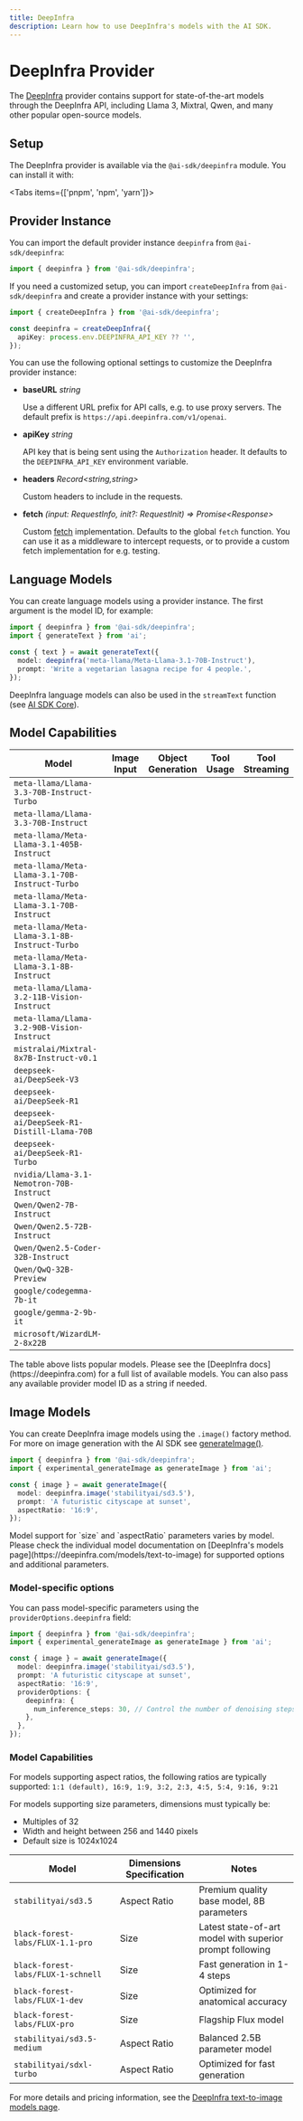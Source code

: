 ```yaml
---
title: DeepInfra
description: Learn how to use DeepInfra's models with the AI SDK.
---
```


# DeepInfra Provider

The [DeepInfra](https://deepinfra.com) provider contains support for state-of-the-art models through the DeepInfra API, including Llama 3, Mixtral, Qwen, and many other popular open-source models.

## Setup

The DeepInfra provider is available via the `@ai-sdk/deepinfra` module. You can install it with:

<Tabs items={['pnpm', 'npm', 'yarn']}>
  <Tab>
    <Snippet text="pnpm add @ai-sdk/deepinfra" dark />
  </Tab>
  <Tab>
    <Snippet text="npm install @ai-sdk/deepinfra" dark />
  </Tab>
  <Tab>
    <Snippet text="yarn add @ai-sdk/deepinfra" dark />
  </Tab>
</Tabs>

## Provider Instance

You can import the default provider instance `deepinfra` from `@ai-sdk/deepinfra`:

```ts
import { deepinfra } from '@ai-sdk/deepinfra';
```

If you need a customized setup, you can import `createDeepInfra` from `@ai-sdk/deepinfra` and create a provider instance with your settings:

```ts
import { createDeepInfra } from '@ai-sdk/deepinfra';

const deepinfra = createDeepInfra({
  apiKey: process.env.DEEPINFRA_API_KEY ?? '',
});
```

You can use the following optional settings to customize the DeepInfra provider instance:

- **baseURL** _string_

  Use a different URL prefix for API calls, e.g. to use proxy servers.
  The default prefix is `https://api.deepinfra.com/v1/openai`.

- **apiKey** _string_

  API key that is being sent using the `Authorization` header. It defaults to
  the `DEEPINFRA_API_KEY` environment variable.

- **headers** _Record&lt;string,string&gt;_

  Custom headers to include in the requests.

- **fetch** _(input: RequestInfo, init?: RequestInit) => Promise&lt;Response&gt;_

  Custom [fetch](https://developer.mozilla.org/en-US/docs/Web/API/fetch) implementation.
  Defaults to the global `fetch` function.
  You can use it as a middleware to intercept requests,
  or to provide a custom fetch implementation for e.g. testing.

## Language Models

You can create language models using a provider instance. The first argument is the model ID, for example:

```ts
import { deepinfra } from '@ai-sdk/deepinfra';
import { generateText } from 'ai';

const { text } = await generateText({
  model: deepinfra('meta-llama/Meta-Llama-3.1-70B-Instruct'),
  prompt: 'Write a vegetarian lasagna recipe for 4 people.',
});
```

DeepInfra language models can also be used in the `streamText` function (see [AI SDK Core](/docs/ai-sdk-core)).

## Model Capabilities

| Model                                          | Image Input         | Object Generation   | Tool Usage          | Tool Streaming      |
| ---------------------------------------------- | ------------------- | ------------------- | ------------------- | ------------------- |
| `meta-llama/Llama-3.3-70B-Instruct-Turbo`      | <Cross size={18} /> | <Check size={18} /> | <Check size={18} /> | <Check size={18} /> |
| `meta-llama/Llama-3.3-70B-Instruct`            | <Cross size={18} /> | <Check size={18} /> | <Check size={18} /> | <Check size={18} /> |
| `meta-llama/Meta-Llama-3.1-405B-Instruct`      | <Cross size={18} /> | <Check size={18} /> | <Check size={18} /> | <Check size={18} /> |
| `meta-llama/Meta-Llama-3.1-70B-Instruct-Turbo` | <Cross size={18} /> | <Check size={18} /> | <Check size={18} /> | <Check size={18} /> |
| `meta-llama/Meta-Llama-3.1-70B-Instruct`       | <Cross size={18} /> | <Check size={18} /> | <Check size={18} /> | <Check size={18} /> |
| `meta-llama/Meta-Llama-3.1-8B-Instruct-Turbo`  | <Cross size={18} /> | <Check size={18} /> | <Check size={18} /> | <Cross size={18} /> |
| `meta-llama/Meta-Llama-3.1-8B-Instruct`        | <Cross size={18} /> | <Check size={18} /> | <Check size={18} /> | <Check size={18} /> |
| `meta-llama/Llama-3.2-11B-Vision-Instruct`     | <Check size={18} /> | <Check size={18} /> | <Cross size={18} /> | <Cross size={18} /> |
| `meta-llama/Llama-3.2-90B-Vision-Instruct`     | <Check size={18} /> | <Check size={18} /> | <Cross size={18} /> | <Cross size={18} /> |
| `mistralai/Mixtral-8x7B-Instruct-v0.1`         | <Cross size={18} /> | <Check size={18} /> | <Check size={18} /> | <Cross size={18} /> |
| `deepseek-ai/DeepSeek-V3`                      | <Cross size={18} /> | <Cross size={18} /> | <Cross size={18} /> | <Cross size={18} /> |
| `deepseek-ai/DeepSeek-R1`                      | <Cross size={18} /> | <Cross size={18} /> | <Cross size={18} /> | <Cross size={18} /> |
| `deepseek-ai/DeepSeek-R1-Distill-Llama-70B`    | <Cross size={18} /> | <Cross size={18} /> | <Cross size={18} /> | <Cross size={18} /> |
| `deepseek-ai/DeepSeek-R1-Turbo`                | <Cross size={18} /> | <Cross size={18} /> | <Cross size={18} /> | <Cross size={18} /> |
| `nvidia/Llama-3.1-Nemotron-70B-Instruct`       | <Cross size={18} /> | <Check size={18} /> | <Check size={18} /> | <Cross size={18} /> |
| `Qwen/Qwen2-7B-Instruct`                       | <Cross size={18} /> | <Check size={18} /> | <Cross size={18} /> | <Cross size={18} /> |
| `Qwen/Qwen2.5-72B-Instruct`                    | <Cross size={18} /> | <Check size={18} /> | <Check size={18} /> | <Check size={18} /> |
| `Qwen/Qwen2.5-Coder-32B-Instruct`              | <Cross size={18} /> | <Check size={18} /> | <Cross size={18} /> | <Cross size={18} /> |
| `Qwen/QwQ-32B-Preview`                         | <Cross size={18} /> | <Check size={18} /> | <Cross size={18} /> | <Cross size={18} /> |
| `google/codegemma-7b-it`                       | <Cross size={18} /> | <Cross size={18} /> | <Cross size={18} /> | <Cross size={18} /> |
| `google/gemma-2-9b-it`                         | <Cross size={18} /> | <Cross size={18} /> | <Cross size={18} /> | <Cross size={18} /> |
| `microsoft/WizardLM-2-8x22B`                   | <Cross size={18} /> | <Cross size={18} /> | <Cross size={18} /> | <Cross size={18} /> |

<Note>
  The table above lists popular models. Please see the [DeepInfra
  docs](https://deepinfra.com) for a full list of available models. You can also
  pass any available provider model ID as a string if needed.
</Note>

## Image Models

You can create DeepInfra image models using the `.image()` factory method.
For more on image generation with the AI SDK see [generateImage()](/docs/reference/ai-sdk-core/generate-image).

```ts
import { deepinfra } from '@ai-sdk/deepinfra';
import { experimental_generateImage as generateImage } from 'ai';

const { image } = await generateImage({
  model: deepinfra.image('stabilityai/sd3.5'),
  prompt: 'A futuristic cityscape at sunset',
  aspectRatio: '16:9',
});
```

<Note>
  Model support for `size` and `aspectRatio` parameters varies by model. Please
  check the individual model documentation on [DeepInfra's models
  page](https://deepinfra.com/models/text-to-image) for supported options and
  additional parameters.
</Note>

### Model-specific options

You can pass model-specific parameters using the `providerOptions.deepinfra` field:

```ts
import { deepinfra } from '@ai-sdk/deepinfra';
import { experimental_generateImage as generateImage } from 'ai';

const { image } = await generateImage({
  model: deepinfra.image('stabilityai/sd3.5'),
  prompt: 'A futuristic cityscape at sunset',
  aspectRatio: '16:9',
  providerOptions: {
    deepinfra: {
      num_inference_steps: 30, // Control the number of denoising steps (1-50)
    },
  },
});
```

### Model Capabilities

For models supporting aspect ratios, the following ratios are typically supported:
`1:1 (default), 16:9, 1:9, 3:2, 2:3, 4:5, 5:4, 9:16, 9:21`

For models supporting size parameters, dimensions must typically be:

- Multiples of 32
- Width and height between 256 and 1440 pixels
- Default size is 1024x1024

| Model                              | Dimensions Specification | Notes                                                    |
| ---------------------------------- | ------------------------ | -------------------------------------------------------- |
| `stabilityai/sd3.5`                | Aspect Ratio             | Premium quality base model, 8B parameters                |
| `black-forest-labs/FLUX-1.1-pro`   | Size                     | Latest state-of-art model with superior prompt following |
| `black-forest-labs/FLUX-1-schnell` | Size                     | Fast generation in 1-4 steps                             |
| `black-forest-labs/FLUX-1-dev`     | Size                     | Optimized for anatomical accuracy                        |
| `black-forest-labs/FLUX-pro`       | Size                     | Flagship Flux model                                      |
| `stabilityai/sd3.5-medium`         | Aspect Ratio             | Balanced 2.5B parameter model                            |
| `stabilityai/sdxl-turbo`           | Aspect Ratio             | Optimized for fast generation                            |

For more details and pricing information, see the [DeepInfra text-to-image models page](https://deepinfra.com/models/text-to-image).
